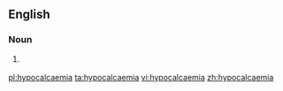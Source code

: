 ==English==

===Noun===
{{en-noun|~}}

# {{lb|en|medical}} {{alternative spelling of|hypocalcemia|lang=en}}

[[pl:hypocalcaemia]]
[[ta:hypocalcaemia]]
[[vi:hypocalcaemia]]
[[zh:hypocalcaemia]]